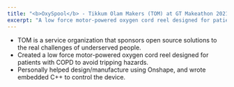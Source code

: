 ```yaml
---
title: "<b>OxySpool</b> - Tikkum Olam Makers (TOM) at GT Makeathon 2021 - <b>Second Place</b> [May 2021]"
excerpt: "A low force motor-powered oxygen cord reel designed for patients with COPD to avoid tripping hazards.<br/><img width=600 src='/images/oxyspool.png'>"
---
```

* TOM is a service organization that sponsors open source solutions to the real challenges of underserved people.
* Created a low force motor-powered oxygen cord reel designed for patients with COPD to avoid tripping hazards.
* Personally helped design/manufacture using Onshape, and wrote embedded C++ to control the device.